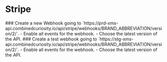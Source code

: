 
# Stripe

<Steps>
### Create a new Webhook going to `https://prd-xms-api.combinedcuriosity.io/api/stripe/webhooks/BRAND_ABBREVIATION/version/2/`.
  - Enable all events for the webhook.
  - Choose the latest version of the API.
### Create a test webhook going to `https://stg-xms-api.combinedcuriosity.io/api/stripe/webhooks/BRAND_ABBREVIATION/version/2/`.
  - Enable all events for the webhook.
  - Choose the latest version of the API.
</Steps>